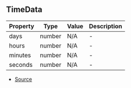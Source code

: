 ## TimeData


| Property | Type | Value | Description |
| ----------- | ----------- | ----------- | ----------- |
| days | number | N/A | - |
| hours | number | N/A | - |
| minutes | number | N/A | - |
| seconds | number | N/A | - |


- [Source](https://github.com/Androz2091/discord-player/blob/3222e4d/packages/discord-player/src/types/types.ts#L106)